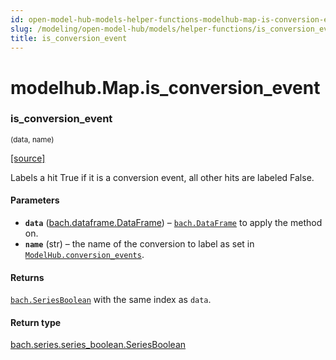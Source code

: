 ```yaml
---
id: open-model-hub-models-helper-functions-modelhub-map-is-conversion-event
slug: /modeling/open-model-hub/models/helper-functions/is_conversion_event/
title: is_conversion_event
---
```


# modelhub.Map.is_conversion_event

<div className="method">

### <span className="name">is_conversion_event</span>

<small className="parameter-list">(<span className="parameter" id="data">data</span>, <span className="parameter" id="name">name</span>)</small>


&#8203;<span className="view-source">[[source]](https://github.com/objectiv/objectiv-analytics/blob/mainon3.8/site-packages/modelhub/map.py)</span>

<div className="content">

Labels a hit True if it is a conversion event, all other hits are labeled False.


#### Parameters

* **`data`** ([bach.dataframe.DataFrame](/modeling/bach/api-reference/DataFrame/bach.DataFrame.mdx)) – [`bach.DataFrame`](/modeling/bach/api-reference/DataFrame/bach.DataFrame.mdx) to apply the method on.
* **`name`** (str) – the name of the conversion to label as set in
[`ModelHub.conversion_events`](/modeling/open-model-hub/api-reference/ModelHub/modelhub.ModelHub.conversion_events.mdx).



#### Returns

[`bach.SeriesBoolean`](/modeling/bach/api-reference/Series/Boolean/index.mdx#bach.SeriesBoolean) with the same index as `data`.



#### Return type

[bach.series.series_boolean.SeriesBoolean](/modeling/bach/api-reference/Series/Boolean/index.mdx#bach.SeriesBoolean)



</div>


</div>
